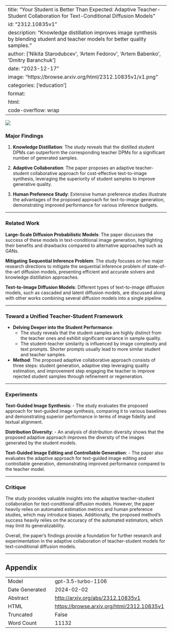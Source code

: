 
---
title: "Your Student is Better Than Expected: Adaptive Teacher-Student Collaboration for Text-Conditional Diffusion Models"
id: "2312.10835v1"
description: "Knowledge distillation improves image synthesis by blending student and teacher models for better quality samples."
author: ['Nikita Starodubcev', 'Artem Fedorov', 'Artem Babenko', 'Dmitry Baranchuk']
date: "2023-12-17"
image: "https://browse.arxiv.org/html/2312.10835v1/x1.png"
categories: ['education']
format:
  html:
    code-overflow: wrap
---

![](https://browse.arxiv.org/html/2312.10835v1/x1.png)

### Major Findings 

1. **Knowledge Distillation**: The study reveals that the distilled student DPMs can outperform the corresponding teacher DPMs for a significant number of generated samples.

2. **Adaptive Collaboration**: The paper proposes an adaptive teacher-student collaborative approach for cost-effective text-to-image synthesis, leveraging the superiority of student samples to improve generative quality.

3. **Human Preference Study**: Extensive human preference studies illustrate the advantages of the proposed approach for text-to-image generation, demonstrating improved performance for various inference budgets.

---

### Related Work

**Large-Scale Diffusion Probabilistic Models**: The paper discusses the success of these models in text-conditional image generation, highlighting their benefits and drawbacks compared to alternative approaches such as GANs.

**Mitigating Sequential Inference Problem**: The study focuses on two major research directions to mitigate the sequential inference problem of state-of-the-art diffusion models, presenting efficient and accurate solvers and knowledge distillation approaches.

**Text-to-Image Diffusion Models**: Different types of text-to-image diffusion models, such as cascaded and latent diffusion models, are discussed along with other works combining several diffusion models into a single pipeline.

---

### Toward a Unified Teacher-Student Framework

- **Delving Deeper into the Student Performance**:
  - The study reveals that the student samples are highly distinct from the teacher ones and exhibit significant variance in sample quality.
  - The student-teacher similarity is influenced by image complexity and text prompts. Shorter prompts usually lead to more similar student and teacher samples.
  
- **Method**: The proposed adaptive collaborative approach consists of three steps: student generation, adaptive step leveraging quality estimation, and improvement step engaging the teacher to improve rejected student samples through refinement or regeneration.

---

### Experiments

**Text-Guided Image Synthesis**:
- The study evaluates the proposed approach for text-guided image synthesis, comparing it to various baselines and demonstrating superior performance in terms of image fidelity and textual alignment.

**Distribution Diversity**:
- An analysis of distribution diversity shows that the proposed adaptive approach improves the diversity of the images generated by the student models.

**Text-Guided Image Editing and Controllable Generation**:
- The paper also evaluates the adaptive approach for text-guided image editing and controllable generation, demonstrating improved performance compared to the teacher model.

---

### Critique

The study provides valuable insights into the adaptive teacher-student collaboration for text-conditional diffusion models. However, the paper heavily relies on automated estimation metrics and human preference studies, which may introduce biases. Additionally, the proposed method's success heavily relies on the accuracy of the automated estimators, which may limit its generalizability.

Overall, the paper's findings provide a foundation for further research and experimentation in the adaptive collaboration of teacher-student models for text-conditional diffusion models.

---

## Appendix

|          |          |
|----------|----------|
| Model     | gpt-3.5-turbo-1106       |
| Date Generated     | 2024-02-02       |
| Abstract | [http://arxiv.org/abs/2312.10835v1](http://arxiv.org/abs/2312.10835v1)        |
| HTML     | [https://browse.arxiv.org/html/2312.10835v1](https://browse.arxiv.org/html/2312.10835v1)       |
| Truncated       | False       |
| Word Count       | 11132       |